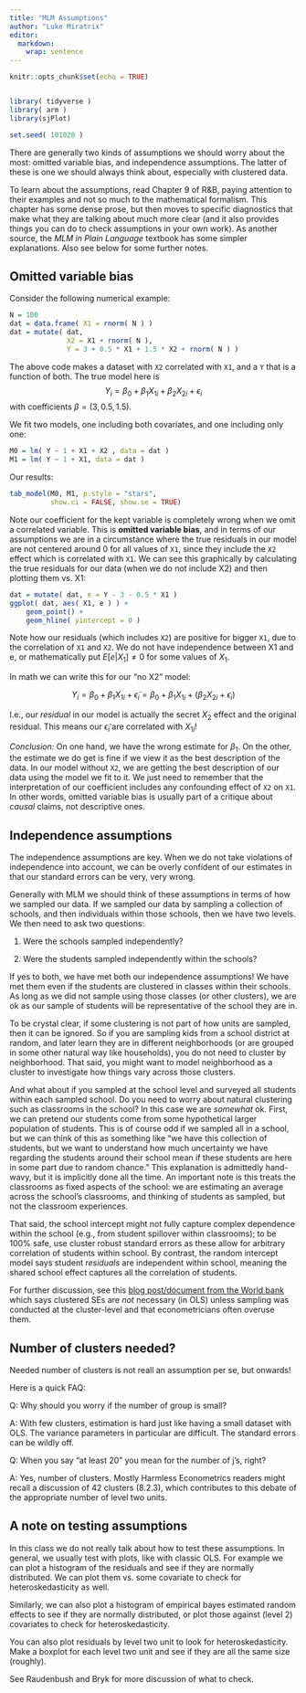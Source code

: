 ```yaml
---
title: "MLM Assumptions"
author: "Luke Miratrix"
editor: 
  markdown: 
    wrap: sentence
---
```


```r
knitr::opts_chunk$set(echo = TRUE)


library( tidyverse )
library( arm )
library(sjPlot)

set.seed( 101020 )
```

There are generally two kinds of assumptions we should worry about the most: omitted variable bias, and independence assumptions.
The latter of these is one we should always think about, especially with clustered data.

To learn about the assumptions, read Chapter 9 of R&B, paying attention to their examples and not so much to the mathematical formalism.
This chapter has some dense prose, but then moves to specific diagnostics that make what they are talking about much more clear (and it also provides things you can do to check assumptions in your own work).
As another source, the *MLM in Plain Language* textbook has some simpler explanations.
Also see below for some further notes.

## Omitted variable bias

Consider the following numerical example:

```r
N = 100
dat = data.frame( X1 = rnorm( N ) )
dat = mutate( dat, 
              X2 = X1 + rnorm( N ),
              Y = 3 + 0.5 * X1 + 1.5 * X2 + rnorm( N ) )
```

The above code makes a dataset with `X2` correlated with `X1`, and a `Y` that is a function of both.
The true model here is $$ Y_i = \beta_0 + \beta_1 X_{1i} + \beta_2 X_{2i} + \epsilon_{i} $$with coefficients $\beta = (3, 0.5, 1.5)$.

We fit two models, one including both covariates, and one including only one:

```r
M0 = lm( Y ~ 1 + X1 + X2 , data = dat )
M1 = lm( Y ~ 1 + X1, data = dat )
```

Our results:

```r
tab_model(M0, M1, p.style = "stars",
          show.ci = FALSE, show.se = TRUE)
```

Note our coefficient for the kept variable is completely wrong when we omit a correlated variable.
This is **omitted variable bias**, and in terms of our assumptions we are in a circumstance where the true residuals in our model are not centered around 0 for all values of `X1`, since they include the `X2` effect which is correlated with `X1`.
We can see this graphically by calculating the true residuals for our data (when we do not include X2) and then plotting them vs. X1:

```r
dat = mutate( dat, e = Y - 3 - 0.5 * X1 )
ggplot( dat, aes( X1, e ) ) +
    geom_point() +
    geom_hline( yintercept = 0 )
```

Note how our residuals (which includes `X2`) are positive for bigger `X1`, due to the correlation of `X1` and `X2`.
We do not have independence between X1 and e, or mathematically put $E[ e | X_1 ] \neq 0$ for some values of $X_1$.

In math we can write this for our "no X2" model:

$$
Y_i = \beta_0 + \beta_1 X_{1i} + \tilde{\epsilon}_i = \beta_0 + \beta_1 X_{1i} + (\beta_2 X_{2i} + \epsilon_{i})
$$

I.e., our *residual* in our model is actually the secret $X_2$ effect and the original residual.
This means our $\tilde{\epsilon}_i$ are correlated with $X_{1i}$!

*Conclusion:* On one hand, we have the wrong estimate for $\beta_1$.
On the other, the estimate we do get is fine if we view it as the best description of the data.
In our model without `X2`, we are getting the best description of our data using the model we fit to it.
We just need to remember that the interpretation of our coefficient includes any confounding effect of `X2` on `X1`.
In other words, omitted variable bias is usually part of a critique about *causal* claims, not descriptive ones.

## Independence assumptions

The independence assumptions are key.
When we do not take violations of independence into account, we can be overly confident of our estimates in that our standard errors can be very, very wrong.

Generally with MLM we should think of these assumptions in terms of how we sampled our data.
If we sampled our data by sampling a collection of schools, and then individuals within those schools, then we have two levels.
We then need to ask two questions:

(1) Were the schools sampled independently?

(2) Were the students sampled independently within the schools?

If yes to both, we have met both our independence assumptions!
We have met them even if the students are clustered in classes within their schools.
As long as we did not sample using those classes (or other clusters), we are ok as our sample of students will be representative of the school they are in.

To be crystal clear, if some clustering is not part of how units are sampled, then it can be ignored.
So if you are sampling kids from a school district at random, and later learn they are in different neighborhoods (or are grouped in some other natural way like households), you do not need to cluster by neighborhood.
That said, you might want to model neighborhood as a cluster to investigate how things vary across those clusters.

And what about if you sampled at the school level and surveyed all students within each sampled school.
Do you need to worry about natural clustering such as classrooms in the school?
In this case we are *somewhat* ok.
First, we can pretend our students come from some hypothetical larger population of students.
This is of course odd if we sampled all in a school, but we can think of this as something like "we have this collection of students, but we want to understand how much uncertainty we have regarding the students around their school mean if these students are here in some part due to random chance." This explanation is admittedly hand-wavy, but it is implicitly done all the time.
An important note is this treats the classrooms as fixed aspects of the school: we are estimating an average across the school's classrooms, and thinking of students as sampled, but not the classroom experiences.

That said, the school intercept might not fully capture complex dependence within the school (e.g., from student spillover within classrooms); to be 100% safe, use cluster robust standard errors as these allow for arbitrary correlation of students within school.
By contrast, the random intercept model says student *residuals* are independent within school, meaning the shared school effect captures all the correlation of students.

For further discussion, see this [blog post/document from the World bank](https://blogs.worldbank.org/impactevaluations/when-should-you-cluster-standard-errors-new-wisdom-econometrics-oracle) which says clustered SEs are *not* necessary (in OLS) unless sampling was conducted at the cluster-level and that econometricians often overuse them.

## Number of clusters needed?

Needed number of clusters is not reall an assumption per se, but onwards!

Here is a quick FAQ:

Q: Why should you worry if the number of group is small?

A: With few clusters, estimation is hard just like having a small dataset with OLS.
The variance parameters in particular are difficult.
The standard errors can be wildly off.

Q: When you say "at least 20" you mean for the number of j's, right?

A: Yes, number of clusters.
Mostly Harmless Econometrics readers might recall a discussion of 42 clusters (8.2.3), which contributes to this debate of the appropriate number of level two units.

## A note on testing assumptions

In this class we do not really talk about how to test these assumptions.
In general, we usually test with plots, like with classic OLS.
For example we can plot a histogram of the residuals and see if they are normally distributed.
We can plot them vs. some covariate to check for heteroskedasticity as well.

Similarly, we can also plot a histogram of empirical bayes estimated random effects to see if they are normally distributed, or plot those against (level 2) covariates to check for heteroskedasticity.

You can also plot residuals by level two unit to look for heteroskedasticity.
Make a boxplot for each level two unit and see if they are all the same size (roughly).

See Raudenbush and Bryk for more discussion of what to check.
